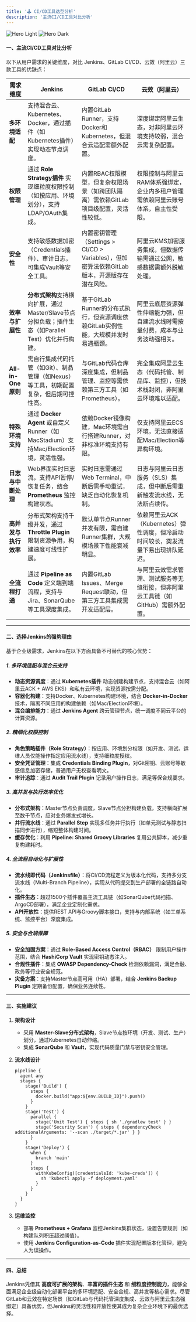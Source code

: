 ```yaml
---
title: '🕹️ CI/CD工具选型分析'
description: '主流CI/CD工具对比分析'
---
```


<img
  className="block dark:hidden"
  src="https://s3api.srebro.cn:443/picgo/202506021434811.png"
  alt="Hero Light"
/>
<img
  className="hidden dark:block"
  src="https://s3api.srebro.cn:443/picgo/202506021434811.png"
  alt="Hero Dark"
/>


#### **一、主流CI/CD工具对比分析**

<Check>以下从用户需求的关键维度，对比 Jenkins、GitLab CI/CD、云效（阿里云）三款工具的优缺点：</Check>

| **需求维度**         | **Jenkins**                                                  | **GitLab CI/CD**                                             | **云效（阿里云）**                                           |
| -------------------- | ------------------------------------------------------------ | ------------------------------------------------------------ | ------------------------------------------------------------ |
| **多环境适配**       | 支持混合云、Kubernetes、Docker，通过插件（如Kubernetes插件）实现动态节点调度。 | 内置GitLab Runner，支持Docker和Kubernetes，但混合云适配需额外配置。 | 深度绑定阿里云生态，对非阿里云环境支持较弱，混合云需复杂配置。 |
| **权限管理**         | 通过 **Role Strategy插件** 实现细粒度权限控制（如按应用、环境划分），支持LDAP/OAuth集成。 | 内置RBAC权限模型，但复杂权限场景（如跨团队隔离）需依赖GitLab项目级配置，灵活性较低。 | 权限控制与阿里云RAM体系强绑定，企业内多租户管理需依赖阿里云账号体系，自主性受限。 |
| **安全性**           | 支持敏感数据加密（Credentials插件）、审计日志，可集成Vault等安全工具。 | 内置密钥管理（Settings > CI/CD > Variables），但加密算法依赖GitLab版本，开源版存在潜在风险。 | 阿里云KMS加密服务集成，但数据传输需通过公网，敏感数据需额外脱敏处理。 |
| **效率与扩展性**     | **分布式架构**支持横向扩展，通过Master/Slave节点分担负载；插件生态（如Parallel Test）优化并行构建。 | 基于GitLab Runner的分布式执行，但资源调度依赖GitLab实例性能，大规模并发时易遇瓶颈。 | 阿里云底层资源弹性伸缩能力强，但自建流水线时需按量付费，成本与业务波动强相关。 |
| **All-in-One原则**   | 需自行集成代码托管（如Git）、制品管理（如Nexus）等工具，初期配置复杂，但后期可控性高。 | 与GitLab代码仓库深度集成，但制品管理、监控等需依赖第三方工具（如Prometheus）。 | 完全集成阿里云生态（代码托管、制品库、监控），但技术栈封闭，非阿里云环境难以适配。 |
| **特殊环境支持**     | 通过 **Docker Agent** 或自定义Runner（如MacStadium）支持Mac/Election环境，灵活性强。 | 依赖Docker镜像构建，Mac环境需自行搭建Runner，对非标准环境支持有限。 | 仅支持阿里云ECS环境，无法直接适配Mac/Election等异构环境。    |
| **日志与中断处理**   | Web界面实时日志流，支持API暂停/恢复任务，结合 **Prometheus** 监控构建状态。 | 实时日志需通过Web Terminal，中断后需手动重试，缺乏自动化恢复机制。 | 日志与阿里云日志服务（SLS）集成，但中断后需重新触发流水线，无法断点续传。 |
| **高并发与执行效率** | 分布式架构支持千级并发，通过 **Throttle Plugin** 限制资源争用，构建速度可线性扩展。 | 默认单节点Runner并发有限，需自建Runner集群，大规模场景下性能衰减明显。 | 依赖阿里云ACK（Kubernetes）弹性调度，但冷启动时间较长，突发流量下易出现排队延迟。 |
| **全流程打通**       | 通过 **Pipeline as Code** 定义端到端流程，支持与Jira、SonarQube等工具深度集成。 | 内置GitLab Issues、Merge Request联动，但第三方工具集成需开发适配层。 | 与阿里云效需求管理、测试服务等无缝衔接，但非阿里云工具链（如GitHub）需额外配置。 |

------

#### **二、选择Jenkins的强势理由**

基于企业级需求，Jenkins在以下方面具备不可替代的核心优势：

##### **1. 多环境适配与混合云支持**

- **动态资源调度**：通过 **Kubernetes插件** 动态创建构建节点，支持混合云（如阿里云ACK + AWS EKS）和私有云环境，实现资源按需分配。
- **容器化构建**：支持Docker、Kubernetes构建环境，结合 **Docker-in-Docker** 技术，隔离不同应用的构建依赖（如Mac/Election环境）。
- **混合编排能力**：通过 **Jenkins Agent** 跨云管理节点，统一调度不同云平台的计算资源。

##### **2. 精细化权限控制**

- **角色策略插件（Role Strategy）**：按应用、环境划分权限（如开发、测试、运维人员仅能操作指定应用流水线），支持细粒度授权。
- **安全凭证管理**：集成 **Credentials Binding Plugin**，对Git密钥、云账号等敏感信息加密存储，普通用户无权查看明文。
- **审计追踪**：通过 **Audit Trail Plugin** 记录用户操作日志，满足等保合规要求。

##### **3. 高并发与执行效率优化**

- **分布式架构**：Master节点负责调度，Slave节点分担构建负载，支持横向扩展至数千节点，应对业务爆发式增长。
- **并行流水线**：通过 **Parallel Step** 实现多任务并行执行（如单元测试与静态扫描同步进行），缩短整体构建时间。
- **缓存优化**：利用 **Pipeline: Shared Groovy Libraries** 复用公共脚本，减少重复构建耗时。

##### **4. 全流程自动化与扩展性**

- **流水线即代码（Jenkinsfile）**：将CI/CD流程定义为版本化代码，支持多分支流水线（Multi-Branch Pipeline），实现从代码提交到生产部署的全链路自动化。
- **插件生态**：超过1500个插件覆盖主流工具链（如SonarQube代码扫描、ArgoCD部署），满足企业定制化需求。
- **API开放性**：提供REST API与Groovy脚本接口，支持与内部系统（如工单系统、监控平台）深度集成。

##### **5. 安全与合规保障**

- **安全加固方案**：通过 **Role-Based Access Control（RBAC）** 限制用户操作范围，结合 **HashiCorp Vault** 实现密钥动态注入。
- **合规性插件**：集成 **OWASP Dependency-Check** 检测依赖漏洞，满足金融、政务等行业安全规范。
- **灾备方案**：支持Master节点高可用（HA）部署，结合 **Jenkins Backup Plugin** 定期备份配置，确保业务连续性。

------

#### **三、实施建议**

1. **架构设计**

   - 采用 **Master-Slave分布式架构**，Slave节点按环境（开发、测试、生产）划分，通过Kubernetes自动伸缩。
   - 集成 **SonarQube** 和 **Vault**，实现代码质量门禁与密钥安全管理。

2. **流水线设计**

   ```
   pipeline {
     agent any
     stages {
       stage('Build') {
         steps {
           docker.build("app:${env.BUILD_ID}").push()
         }
       }
       stage('Test') {
         parallel {
           stage('Unit Test') { steps { sh './gradlew test' } }
           stage('Security Scan') { steps { dependencyCheck additionalArguments: '--scan ./target/*.jar' } }
         }
       }
       stage('Deploy') {
         when {
           branch 'main'
         }
         steps {
           withKubeConfig([credentialsId: 'kube-creds']) {
             sh 'kubectl apply -f deployment.yaml'
           }
         }
       }
     }
   }
   ```

3. **运维监控**

   - 部署 **Prometheus + Grafana** 监控Jenkins集群状态，设置告警规则（如构建队列积压超过阈值）。
   - 使用 **Jenkins Configuration-as-Code** 插件实现配置版本化管理，避免人为误操作。

------

#### **四、总结**

Jenkins凭借其 **高度可扩展的架构**、**丰富的插件生态** 和 **细粒度控制能力**，能够全面满足企业级自动化部署平台的多环境适配、安全合规、高并发等核心需求。尽管GitLab和云效在特定场景（如GitLab与代码托管深度集成、云效与阿里云生态强绑定）具备优势，但Jenkins的灵活性和开放性使其成为复杂企业环境下的最优选择。